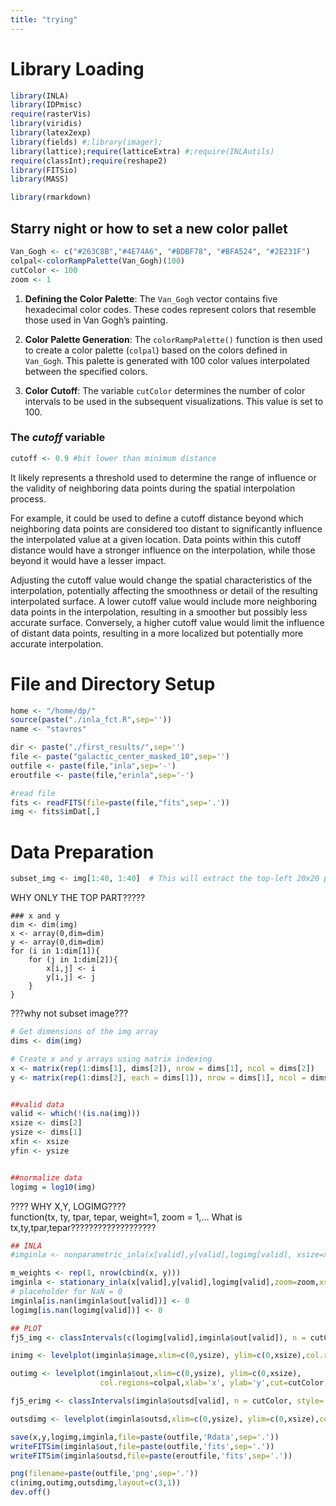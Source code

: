 ```yaml
---
title: "trying"
---
```


# Library Loading

```r
library(INLA)
library(IDPmisc)
require(rasterVis)
library(viridis)
library(latex2exp)
library(fields) #;library(imager);
library(lattice);require(latticeExtra) #;require(INLAutils)
require(classInt);require(reshape2)
library(FITSio)
library(MASS)

library(rmarkdown)

```

## Starry night or how to set a new color pallet

```r
Van_Gogh <- c("#263C8B","#4E74A6", "#BDBF78", "#BFA524", "#2E231F") 
colpal<-colorRampPalette(Van_Gogh)(100)
cutColor <- 100
zoom <- 1
```

1.  **Defining the Color Palette**: The `Van_Gogh` vector contains five hexadecimal color codes. These codes represent colors that resemble those used in Van Gogh's painting.

2.  **Color Palette Generation**: The `colorRampPalette()` function is then used to create a color palette (`colpal`) based on the colors defined in `Van_Gogh`. This palette is generated with 100 color values interpolated between the specified colors.

3.  **Color Cutoff**: The variable `cutColor` determines the number of color intervals to be used in the subsequent visualizations. This value is set to 100.

### The *cutoff* variable

```r
cutoff <- 0.9 #bit lower than minimum distance
```

It likely represents a threshold used to determine the range of influence or the validity of neighboring data points during the spatial interpolation process.

For example, it could be used to define a cutoff distance beyond which neighboring data points are considered too distant to significantly influence the interpolated value at a given location. Data points within this cutoff distance would have a stronger influence on the interpolation, while those beyond it would have a lesser impact.

Adjusting the cutoff value would change the spatial characteristics of the interpolation, potentially affecting the smoothness or detail of the resulting interpolated surface. A lower cutoff value would include more neighboring data points in the interpolation, resulting in a smoother but possibly less accurate surface. Conversely, a higher cutoff value would limit the influence of distant data points, resulting in a more localized but potentially more accurate interpolation.

# File and Directory Setup

```r
home <- "/home/dp/"
source(paste("./inla_fct.R",sep=''))
name <- "stavros"

dir <- paste("./first_results/",sep='')
file <- paste("galactic_center_masked_10",sep='')
outfile <- paste(file,"inla",sep='-')
eroutfile <- paste(file,"erinla",sep='-')

#read file
fits <- readFITS(file=paste(file,"fits",sep='.'))
img <- fits$imDat[,]
```

# Data Preparation

```r
subset_img <- img[1:40, 1:40]  # This will extract the top-left 20x20 portion of the img array
```

WHY ONLY THE TOP PART?????

```         
### x and y
dim <- dim(img)
x <- array(0,dim=dim)
y <- array(0,dim=dim)
for (i in 1:dim[1]){
    for (j in 1:dim[2]){
        x[i,j] <- i
        y[i,j] <- j
    }
}
```

???why not subset image???

```r
# Get dimensions of the img array
dims <- dim(img)

# Create x and y arrays using matrix indexing
x <- matrix(rep(1:dims[1], dims[2]), nrow = dims[1], ncol = dims[2])
y <- matrix(rep(1:dims[2], each = dims[1]), nrow = dims[1], ncol = dims[2])


##valid data
valid <- which(!(is.na(img)))
xsize <- dims[2]
ysize <- dims[1]
xfin <- xsize
yfin <- ysize


##normalize data
logimg = log10(img)

```

???? WHY X,Y, LOGIMG????\
function(tx, ty, tpar, tepar, weight=1, zoom = 1,... What is tx,ty,tpar,tepar???????????????????

```r
## INLA
#imginla <- nonparametric_inla(x[valid],y[valid],logimg[valid], xsize=xsize,ysize=ysize)

m_weights <- rep(1, nrow(cbind(x, y)))
imginla <- stationary_inla(x[valid],y[valid],logimg[valid],zoom=zoom,xsize=xsize,shape='none',xfin=xfin,yfin=yfin,ysize=ysize,cutoff=cutoff,tolerance=1e-6,restart=0L)
# placeholder for NaN = 0
imginla[is.nan(imginla$out[valid])] <- 0
logimg[is.nan(logimg[valid])] <- 0
```

```r

## PLOT
fj5_img <- classIntervals(c(logimg[valid],imginla$out[valid]), n = cutColor, style= "fisher")

inimg <- levelplot(imginla$image,xlim=c(0,ysize), ylim=c(0,xsize),col.regions=colpal,main = list(name,side=1,line=0.5,cex=1.4),ylab=list('y [pixels]',cex=1.5),cut=cutColor,at=fj5_img$brks,xlab=list('x [pixels]',cex=1.3))

outimg <- levelplot(imginla$out,xlim=c(0,ysize), ylim=c(0,xsize),
                    col.regions=colpal,xlab='x', ylab='y',cut=cutColor,at=fj5_img$brks)

fj5_erimg <- classIntervals(imginla$outsd[valid], n = cutColor, style= "fisher")

outsdimg <- levelplot(imginla$outsd,xlim=c(0,ysize), ylim=c(0,xsize),col.regions=colpal,xlab='x', ylab='y',cut=cutColor,at=fj5_erimg$brks)

save(x,y,logimg,imginla,file=paste(outfile,'Rdata',sep='.'))
writeFITSim(imginla$out,file=paste(outfile,'fits',sep='.'))
writeFITSim(imginla$outsd,file=paste(eroutfile,'fits',sep='.'))

png(filename=paste(outfile,'png',sep='.'))
c(inimg,outimg,outsdimg,layout=c(3,1))
dev.off()
```
